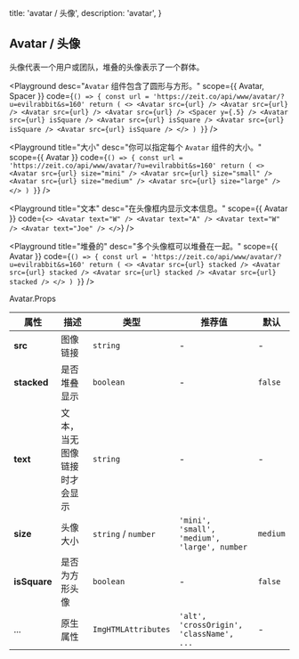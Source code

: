 
  title: 'avatar / 头像',
  description: 'avatar',
}

## Avatar / 头像

头像代表一个用户或团队，堆叠的头像表示了一个群体。

<Playground
  desc="`Avatar` 组件包含了圆形与方形。"
  scope={{ Avatar, Spacer }}
  code={`
() => {
  const url = 'https://zeit.co/api/www/avatar/?u=evilrabbit&s=160'
  return (
    <>
      <Avatar src={url} />
      <Avatar src={url} />
      <Avatar src={url} />
      <Avatar src={url} />
      <Spacer y={.5} />
      <Avatar src={url} isSquare />
      <Avatar src={url} isSquare />
      <Avatar src={url} isSquare />
      <Avatar src={url} isSquare />
    </>
  )
}
`} />


<Playground
 title="大小"
 desc="你可以指定每个 `Avatar` 组件的大小。"
 scope={{ Avatar }}
 code={`
() => {
  const url = 'https://zeit.co/api/www/avatar/?u=evilrabbit&s=160'
  return (
    <>
      <Avatar src={url} size="mini" />
      <Avatar src={url} size="small" />
      <Avatar src={url} size="medium" />
      <Avatar src={url} size="large" />
    </>
  )
}
`} />

<Playground
  title="文本"
  desc="在头像框内显示文本信息。"
  scope={{ Avatar }}
  code={`
<>
  <Avatar text="W" />
  <Avatar text="A" />
  <Avatar text="W" />
  <Avatar text="Joe" />
</>
`} />


<Playground
  title="堆叠的"
  desc="多个头像框可以堆叠在一起。"
  scope={{ Avatar }}
  code={`
() => {
  const url = 'https://zeit.co/api/www/avatar/?u=evilrabbit&s=160'
  return (
    <>
      <Avatar src={url} stacked />
      <Avatar src={url} stacked />
      <Avatar src={url} stacked />
      <Avatar src={url} stacked />
    </>
  )
}
`} />

<Attributes edit="/pages/docs/components/avatar.mdx">
<Attributes.Title>Avatar.Props</Attributes.Title>

| 属性 | 描述 | 类型 | 推荐值 | 默认
| ---------- | ---------- | ---- |  -------------- | ------ |
| **src** | 图像链接 | `string` | - | - |
| **stacked** | 是否堆叠显示 | `boolean` | - | `false` |
| **text** | 文本，当无图像链接时才会显示 | `string` | - | - |
| **size** | 头像大小 | `string` / `number` | `'mini', 'small', 'medium', 'large', number` | `medium` |
| **isSquare** | 是否为方形头像 | `boolean` | - | `false` |
| ... | 原生属性 | `ImgHTMLAttributes` | `'alt', 'crossOrigin', 'className', ...` | - |

</Attributes>

